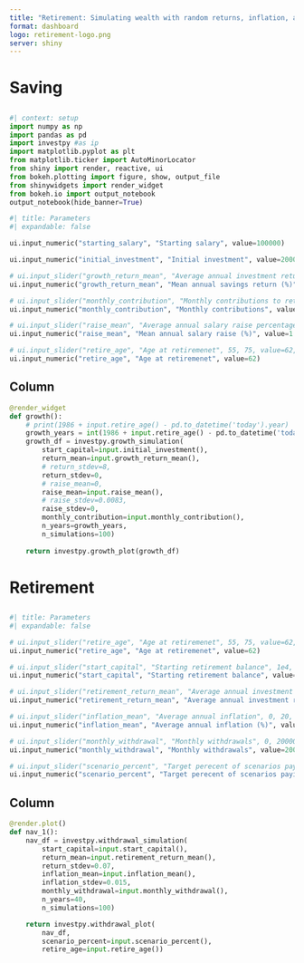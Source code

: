 ```yaml
---
title: "Retirement: Simulating wealth with random returns, inflation, and withdrawals"
format: dashboard
logo: retirement-logo.png
server: shiny
---
```


# Saving

## {.sidebar}

```python
#| context: setup
import numpy as np
import pandas as pd
import investpy #as ip
import matplotlib.pyplot as plt
from matplotlib.ticker import AutoMinorLocator
from shiny import render, reactive, ui
from bokeh.plotting import figure, show, output_file
from shinywidgets import render_widget
from bokeh.io import output_notebook
output_notebook(hide_banner=True)
```

```python
#| title: Parameters
#| expandable: false

ui.input_numeric("starting_salary", "Starting salary", value=100000)

ui.input_numeric("initial_investment", "Initial investment", value=200000)

# ui.input_slider("growth_return_mean", "Average annual investment return while saving", 0, 12, value=4.0, step=0.5, post="%")
ui.input_numeric("growth_return_mean", "Mean annual savings return (%)", value=4.0)

# ui.input_slider("monthly_contribution", "Monthly contributions to retirement savings", 0, 10000, value=2000, step=100, pre="$")
ui.input_numeric("monthly_contribution", "Monthly contributions", value=2000)

# ui.input_slider("raise_mean", "Average annual salary raise percentage", 0, 5, value=1.01, step=0.01, post="%")
ui.input_numeric("raise_mean", "Mean annual salary raise (%)", value=1.01)

# ui.input_slider("retire_age", "Age at retiremenet", 55, 75, value=62, step=1)
ui.input_numeric("retire_age", "Age at retiremenet", value=62)
```


## Column


```python
@render_widget
def growth():
    # print(1986 + input.retire_age() - pd.to_datetime('today').year)
    growth_years = int(1986 + input.retire_age() - pd.to_datetime('today').year)
    growth_df = investpy.growth_simulation(
        start_capital=input.initial_investment(),
        return_mean=input.growth_return_mean(),
        # return_stdev=8,
        return_stdev=0,
        # raise_mean=0,
        raise_mean=input.raise_mean(),
        # raise_stdev=0.0083,
        raise_stdev=0,
        monthly_contribution=input.monthly_contribution(),
        n_years=growth_years,
        n_simulations=100)
    
    return investpy.growth_plot(growth_df)
``` 

# Retirement

## {.sidebar}

```python
#| title: Parameters
#| expandable: false

# ui.input_slider("retire_age", "Age at retiremenet", 55, 75, value=62, step=1)
ui.input_numeric("retire_age", "Age at retiremenet", value=62)

# ui.input_slider("start_capital", "Starting retirement balance", 1e4, 1e7, value=1e6, pre="$")
ui.input_numeric("start_capital", "Starting retirement balance", value=1e6)

# ui.input_slider("retirement_return_mean", "Average annual investment return in retirement (Bond market averages 2.5%)", 0, 12, value=2.5, step=0.5, post="%")
ui.input_numeric("retirement_return_mean", "Average annual investment return in retirement (Bond market averages 2.5%)", value=2.5)

# ui.input_slider("inflation_mean", "Average annual inflation", 0, 20, value=2.5, step=0.5, post="%")
ui.input_numeric("inflation_mean", "Average annual inflation (%)", value=2.5)

# ui.input_slider("monthly_withdrawal", "Monthly withdrawals", 0, 20000, value=2000, step=100, pre="$")
ui.input_numeric("monthly_withdrawal", "Monthly withdrawals", value=2000)

# ui.input_slider("scenario_percent", "Target perecent of scenarios paying out", 50, 100, value=90, step=5, post="%")
ui.input_numeric("scenario_percent", "Target perecent of scenarios paying out", value=90)
```

## Column

```python
@render.plot()
def nav_1():
    nav_df = investpy.withdrawal_simulation(
        start_capital=input.start_capital(),
        return_mean=input.retirement_return_mean(),
        return_stdev=0.07,
        inflation_mean=input.inflation_mean(),
        inflation_stdev=0.015,
        monthly_withdrawal=input.monthly_withdrawal(),
        n_years=40,
        n_simulations=100)

    return investpy.withdrawal_plot(
        nav_df,
        scenario_percent=input.scenario_percent(), 
        retire_age=input.retire_age())
``` 
